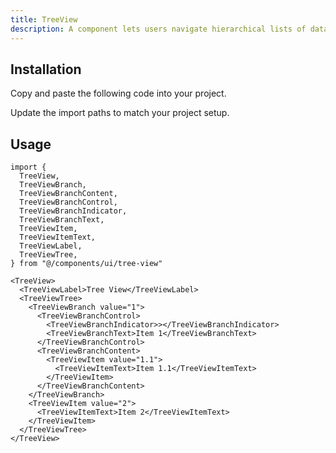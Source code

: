```yaml
---
title: TreeView
description: A component lets users navigate hierarchical lists of data with nested levels that can be expanded and collapsed.
---
```


<ComponentPreview component="tree-view" />

## Installation

<ComponentInstall>

<Fragment slot="manual">

<Steps>

<Step>Copy and paste the following code into your project.</Step>

<ComponentSource component="tree-view" />

<Step>Update the import paths to match your project setup.</Step>

</Steps>

</Fragment>

</ComponentInstall>

## Usage

```tsx
import {
  TreeView,
  TreeViewBranch,
  TreeViewBranchContent,
  TreeViewBranchControl,
  TreeViewBranchIndicator,
  TreeViewBranchText,
  TreeViewItem,
  TreeViewItemText,
  TreeViewLabel,
  TreeViewTree,
} from "@/components/ui/tree-view"
```

```tsx
<TreeView>
  <TreeViewLabel>Tree View</TreeViewLabel>
  <TreeViewTree>
    <TreeViewBranch value="1">
      <TreeViewBranchControl>
        <TreeViewBranchIndicator>></TreeViewBranchIndicator>
        <TreeViewBranchText>Item 1</TreeViewBranchText>
      </TreeViewBranchControl>
      <TreeViewBranchContent>
        <TreeViewItem value="1.1">
          <TreeViewItemText>Item 1.1</TreeViewItemText>
        </TreeViewItem>
      </TreeViewBranchContent>
    </TreeViewBranch>
    <TreeViewItem value="2">
      <TreeViewItemText>Item 2</TreeViewItemText>
    </TreeViewItem>
  </TreeViewTree>
</TreeView>
```
